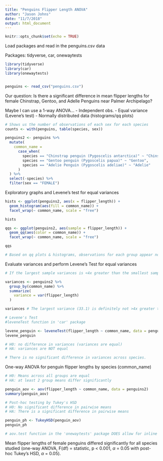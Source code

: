 ```yaml
---
title: "Penguins Flipper Length ANOVA"
author: "Jason Johns"
date: "11/7/2018"
output: html_document
---
```


```r
knitr::opts_chunk$set(echo = TRUE)
```

Load packages and read in the penguins.csv data

Packages: tidyverse, car, onewaytests

```r

library(tidyverse)
library(car)
library(onewaytests)


penguins <- read_csv("penguins.csv")

```

Our question: Is there a significant difference in mean flipper lengths for female Chinstrap, Gentoo, and Adelle Penguins near Palmer Archipelago?

Maybe I can use a 1-way ANOVA...
- Independent obs.
- Equal variance (Levene's test)
- Normally distributed data (histograms/qq plots)

```r

# Shows us the number of observations of each sex for each species
counts <- with(penguins, table(species, sex))

penguins2 <- penguins %>% 
  mutate(
    common_name = 
      case_when(
        species == "Chinstrap penguin (Pygoscelis antarctica)" ~ "Chinstrap",
        species == "Gentoo penguin (Pygoscelis papua)" ~ "Gentoo",
        species == "Adelie Penguin (Pygoscelis adeliae)" ~ "Adelie"
      )
  ) %>% 
  select(-species) %>% 
  filter(sex == "FEMALE")

```

Exploratory graphs and Levene's test for equal variances

```r

hists <- ggplot(penguins2, aes(x = flipper_length)) +
  geom_histogram(aes(fill = common_name)) +
  facet_wrap(~ common_name, scale = "free")

hists

qqs <- ggplot(penguins2, aes(sample = flipper_length)) +
  geom_qq(aes(color = common_name)) +
  facet_wrap(~ common_name, scale = "free")

qqs

# Based on qq plots & histograms, observations for each group appear normally distributed. Also, n > 30 for all groups, so means will be normally distributed by CLT.

```

Evaluate variances and perform Levene's Test for equal variances

```r
# If the largest sample variances is <4x greater than the smallest sample variance, then these are "close enough" to consider variances equal.

variances <- penguins2 %>% 
  group_by(common_name) %>% 
  summarize(
    variance = var(flipper_length)
  )

variances # The largest variance (33.1) is definitely not >4x greater than the smallest variance (15.2).

# Levene's Test
#leveneTest function in 'car' package

levene_penguin <- leveneTest(flipper_length ~ common_name, data = penguins2)
levene_penguin

# H0: no difference in variances (variances are equal)
# HA: variances are NOT equal

# There is no significant difference in variances across species.

```

One-way ANOVA for penguin flipper lengths by species (common_name)

```r

# H0: Means across all groups are equal
# HA: at least 2 group means differ significantly

penguin_aov <- aov(flipper_length ~ common_name, data = penguins2)
summary(penguin_aov)

# Post-hoc testing by Tukey's HSD
# H0: No significant difference in pairwise means
# HA: There is a significant difference in pairwise means 

penguin_ph <- TukeyHSD(penguin_aov)
penguin_ph

# aov.test function in the 'onewaytests' package DOES allow for inline references

```

Mean flipper lengths of female penguins differed significantly for all species studied (one-way ANOVA, F(df) = statistic, p < 0.001, $\alpha$ = 0.05 with post-hoc Tukey's HSD, $\alpha$ = 0.05).
